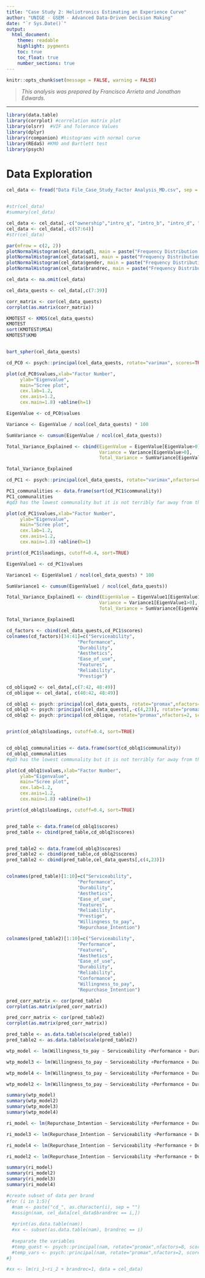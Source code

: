 ```yaml
---
title: "Case Study 2: Heliotronics Estimating an Experience Curve"
author: "UNIGE - GSEM - Advanced Data-Driven Decision Making"
date: "`r Sys.Date()`"
output: 
  html_document: 
    theme: readable
    highlight: pygments
    toc: true
    toc_float: true
    number_sections: true
---
```


```r
knitr::opts_chunk$set(message = FALSE, warning = FALSE)
```

> *This analysis was prepared by Francisco Arrieta and Jonathan Edwards.*

------------------------------------------------------------------------

```r
library(data.table)
library(corrplot) #correlation matrix plot
library(olsrr)  #VIF and Tolerance Values
library(dplyr)
library(rcompanion) #histograms with normal curve
library(REdaS) #KMO and Bartlett test
library(psych)
```

# Data Exploration

```r
cel_data <- fread("Data File_Case_Study_Factor Analysis_MD.csv", sep = ",", header = T)


#str(cel_data)
#summary(cel_data)
```


```r

cel_data <- cel_data[,-c("ownership","intro_q", "intro_b", "intro_d", "defect1")]
cel_data <- cel_data[,-c(57:64)]
#str(cel_data)
```

```r
par(mfrow = c(2, 2))
plotNormalHistogram(cel_data$qd1, main = paste("Frequency Distribution of QD1"))
plotNormalHistogram(cel_data$sat1, main = paste("Frequency Distribution of SAT1"))
plotNormalHistogram(cel_data$gender, main = paste("Frequency Distribution of GENDER"))
plotNormalHistogram(cel_data$brandrec, main = paste("Frequency Distribution of BRANDREC"))
```

```r
cel_data <- na.omit(cel_data)

cel_data_quests <- cel_data[,c(7:39)]

corr_matrix <- cor(cel_data_quests)
corrplot(as.matrix(corr_matrix))

```

```r

KMOTEST <- KMOS(cel_data_quests)
KMOTEST
sort(KMOTEST$MSA)
KMOTEST$KMO


bart_spher(cel_data_quests)


```

```r

cd_PC0 <- psych::principal(cel_data_quests, rotate="varimax", scores=TRUE)

plot(cd_PC0$values,xlab="Factor Number",
     ylab="Eigenvalue",
     main="Scree plot",
     cex.lab=1.2,
     cex.axis=1.2,
     cex.main=1.8) +abline(h=1)


```



```r
EigenValue <- cd_PC0$values

Variance <- EigenValue / ncol(cel_data_quests) * 100

SumVariance <- cumsum(EigenValue / ncol(cel_data_quests))

Total_Variance_Explained <- cbind(EigenValue = EigenValue[EigenValue>0],
                                  Variance = Variance[EigenValue>0],
                                  Total_Variance = SumVariance[EigenValue>0])

Total_Variance_Explained
```

```r

cd_PC1 <- psych::principal(cel_data_quests, rotate="varimax",nfactors=8, scores=TRUE)

PC1_communalities <- data.frame(sort(cd_PC1$communality))
PC1_communalities
#qd3 has the lowest communality but it is not terribly far away from the other values

plot(cd_PC1$values,xlab="Factor Number",
     ylab="Eigenvalue",
     main="Scree plot",
     cex.lab=1.2,
     cex.axis=1.2,
     cex.main=1.8) +abline(h=1)

print(cd_PC1$loadings, cutoff=0.4, sort=TRUE)

```

```r
EigenValue1 <- cd_PC1$values

Variance1 <- EigenValue1 / ncol(cel_data_quests) * 100

SumVariance1 <- cumsum(EigenValue1 / ncol(cel_data_quests))

Total_Variance_Explained1 <- cbind(EigenValue = EigenValue1[EigenValue1>0],
                                  Variance = Variance1[EigenValue1>0],
                                  Total_Variance = SumVariance[EigenValue1>0])

Total_Variance_Explained1
```


```r
cd_factors <- cbind(cel_data_quests,cd_PC1$scores)
colnames(cd_factors)[34:41]=c("Serviceability",
                          "Performance",
                          "Durability",
                          "Aesthetics",
                          "Ease_of_use",
                          "Features",
                          "Reliability",
                          "Prestige")
```



```r
cd_oblique2 <- cel_data[,c(7:42, 48:49)]
cd_oblique <- cel_data[, c(40:42, 48:49)]

cd_oblq1 <- psych::principal(cel_data_quests, rotate="promax",nfactors=8, scores=TRUE)
cd_oblq3 <- psych::principal(cel_data_quests[,-c(4,23)], rotate="promax",nfactors=8, scores=TRUE)
cd_oblq2 <- psych::principal(cd_oblique, rotate="promax",nfactors=2, scores=TRUE)


print(cd_oblq3$loadings, cutoff=0.4, sort=TRUE)


cd_oblq1_communalities <- data.frame(sort(cd_oblq1$communality))
cd_oblq1_communalities
#qd3 has the lowest communality but it is not terribly far away from the other values

plot(cd_oblq1$values,xlab="Factor Number",
     ylab="Eigenvalue",
     main="Scree plot",
     cex.lab=1.2,
     cex.axis=1.2,
     cex.main=1.8) +abline(h=1)

print(cd_oblq1$loadings, cutoff=0.4, sort=TRUE)


pred_table <- data.frame(cd_oblq1$scores)
pred_table <- cbind(pred_table,cd_oblq2$scores)


pred_table2 <- data.frame(cd_oblq3$scores)
pred_table2 <- cbind(pred_table,cd_oblq2$scores)
pred_table2 <- cbind(pred_table,cel_data_quests[,c(4,23)])


colnames(pred_table)[1:10]=c("Serviceability",
                          "Performance",
                          "Durability",
                          "Aesthetics",
                          "Ease_of_use",
                          "Features",
                          "Reliability",
                          "Prestige",
                          "Willingness_to_pay",
                          "Repurchase_Intention")

colnames(pred_table2)[1:10]=c("Serviceability",
                          "Performance",
                          "Features",
                          "Aesthetics",
                          "Ease_of_use",
                          "Durability",
                          "Reliability",
                          "Conformance",
                          "Willingness_to_pay",
                          "Repurchase_Intention")

```

```r
pred_corr_matrix <- cor(pred_table)
corrplot(as.matrix(pred_corr_matrix))

pred_corr_matrix <- cor(pred_table2)
corrplot(as.matrix(pred_corr_matrix))
```

```r
pred_table <- as.data.table(scale(pred_table))
pred_table2 <- as.data.table(scale(pred_table2))

wtp_model <- lm(Willingness_to_pay ~ Serviceability +Performance + Durability + Aesthetics + Ease_of_use + Features + Reliability + Prestige, data = pred_table)

wtp_model3 <- lm(Willingness_to_pay ~ Serviceability +Performance + Durability + Aesthetics + Ease_of_use + Features + Reliability + Conformance + qd4 + qd23, data = pred_table2)

wtp_model4 <- lm(Willingness_to_pay ~ Serviceability +Performance + Durability + Aesthetics + Ease_of_use + Features + Reliability, data = pred_table2)

wtp_model2 <- lm(Willingness_to_pay ~ Serviceability +Performance + Durability + Aesthetics + Ease_of_use + Features + Reliability + Conformance, data = pred_table2)

summary(wtp_model)
summary(wtp_model2)
summary(wtp_model3)
summary(wtp_model4)

ri_model <- lm(Repurchase_Intention ~ Serviceability +Performance + Durability + Aesthetics + Ease_of_use + Features + Reliability + Prestige, data = pred_table)

ri_model3 <- lm(Repurchase_Intention ~ Serviceability +Performance + Durability + Aesthetics + Ease_of_use + Features + Reliability + Conformance + qd4 + qd23, data = pred_table2)

ri_model4 <- lm(Repurchase_Intention ~ Serviceability +Performance + Durability + Aesthetics + Ease_of_use + Features + Reliability, data = pred_table2)

ri_model2 <- lm(Repurchase_Intention ~ Serviceability +Performance + Durability + Aesthetics + Ease_of_use + Features + Reliability + Conformance, data = pred_table2)

summary(ri_model)
summary(ri_model2)
summary(ri_model3)
summary(ri_model4)
```

```r
#create subset of data per brand
#for (i in 1:5){
  #nam <- paste("cd_", as.character(i), sep = "")
  #assign(nam, cel_data[cel_data$brandrec == i,])
  
  #print(as.data.table(nam))
  #xx <- subset(as.data.table(nam), brandrec == i)
  
  #separate the variables
  #temp_quest <- psych::principal(nam, rotate="promax",nfactors=8, scores=TRUE)
  #temp_vars <- psych::principal(nam, rotate="promax",nfactors=2, scores=TRUE)
#}

#xx <- lm(ri_1~ri_2 + brandrec=1, data = cel_data)


```


